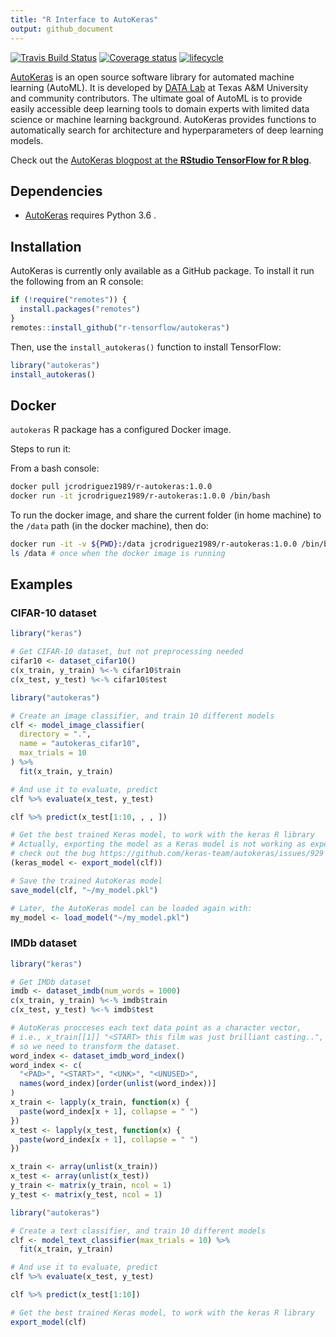 ```yaml
---
title: "R Interface to AutoKeras"
output: github_document
---
```


[![Travis Build Status](https://travis-ci.org/r-tensorflow/autokeras.svg?branch=master)](https://travis-ci.org/r-tensorflow/autokeras) 
[![Coverage status](https://img.shields.io/codecov/c/github/jcrodriguez1989/autokeras/master.svg)](https://codecov.io/github/jcrodriguez1989/autokeras?branch=master)
[![lifecycle](https://img.shields.io/badge/lifecycle-experimental-orange.svg)](https://www.tidyverse.org/lifecycle/#experimental)


[AutoKeras](https://autokeras.com/) is an open source software library for 
automated machine learning (AutoML). It is developed by
[DATA Lab](http://faculty.cs.tamu.edu/xiahu/index.html) at Texas A&M
University and community contributors. The ultimate goal of AutoML is to
provide easily accessible deep learning tools to domain experts with limited
data science or machine learning background. AutoKeras provides functions
to automatically search for architecture and hyperparameters of deep
learning models.

Check out the [AutoKeras blogpost at the **RStudio TensorFlow for R blog**](https://blogs.rstudio.com/tensorflow/posts/2019-04-16-autokeras/).

## Dependencies

* [AutoKeras](https://autokeras.com/) requires Python 3.6 .

## Installation

AutoKeras is currently only available as a GitHub package.
To install it run the following from an R console:

```r
if (!require("remotes")) {
  install.packages("remotes")
}
remotes::install_github("r-tensorflow/autokeras")
```

Then, use the `install_autokeras()` function to install TensorFlow:

```r
library("autokeras")
install_autokeras()
```

## Docker

`autokeras` R package has a configured Docker image.

Steps to run it:

From a bash console:

```bash
docker pull jcrodriguez1989/r-autokeras:1.0.0
docker run -it jcrodriguez1989/r-autokeras:1.0.0 /bin/bash
```

To run the docker image, and share the current folder (in home machine) to the `/data` path (in the docker machine), then do:

```bash
docker run -it -v ${PWD}:/data jcrodriguez1989/r-autokeras:1.0.0 /bin/bash
ls /data # once when the docker image is running
```

## Examples

### CIFAR-10 dataset

```r
library("keras")

# Get CIFAR-10 dataset, but not preprocessing needed
cifar10 <- dataset_cifar10()
c(x_train, y_train) %<-% cifar10$train
c(x_test, y_test) %<-% cifar10$test
```

```r
library("autokeras")

# Create an image classifier, and train 10 different models
clf <- model_image_classifier(
  directory = ".",
  name = "autokeras_cifar10",
  max_trials = 10
) %>%
  fit(x_train, y_train)
```

```r
# And use it to evaluate, predict
clf %>% evaluate(x_test, y_test)
```

```r
clf %>% predict(x_test[1:10, , , ])
```

```r
# Get the best trained Keras model, to work with the keras R library
# Actually, exporting the model as a Keras model is not working as expected,
# check out the bug https://github.com/keras-team/autokeras/issues/929 .
(keras_model <- export_model(clf))
```

```r
# Save the trained AutoKeras model
save_model(clf, "~/my_model.pkl")
```

```r
# Later, the AutoKeras model can be loaded again with:
my_model <- load_model("~/my_model.pkl")
```

### IMDb dataset

```r
library("keras")

# Get IMDb dataset
imdb <- dataset_imdb(num_words = 1000)
c(x_train, y_train) %<-% imdb$train
c(x_test, y_test) %<-% imdb$test

# AutoKeras procceses each text data point as a character vector,
# i.e., x_train[[1]] "<START> this film was just brilliant casting..",
# so we need to transform the dataset.
word_index <- dataset_imdb_word_index()
word_index <- c(
  "<PAD>", "<START>", "<UNK>", "<UNUSED>",
  names(word_index)[order(unlist(word_index))]
)
x_train <- lapply(x_train, function(x) {
  paste(word_index[x + 1], collapse = " ")
})
x_test <- lapply(x_test, function(x) {
  paste(word_index[x + 1], collapse = " ")
})

x_train <- array(unlist(x_train))
x_test <- array(unlist(x_test))
y_train <- matrix(y_train, ncol = 1)
y_test <- matrix(y_test, ncol = 1)
```

```r
library("autokeras")

# Create a text classifier, and train 10 different models
clf <- model_text_classifier(max_trials = 10) %>%
  fit(x_train, y_train)
```

```r
# And use it to evaluate, predict
clf %>% evaluate(x_test, y_test)
```

```r
clf %>% predict(x_test[1:10])
```

```r
# Get the best trained Keras model, to work with the keras R library
export_model(clf)
```
